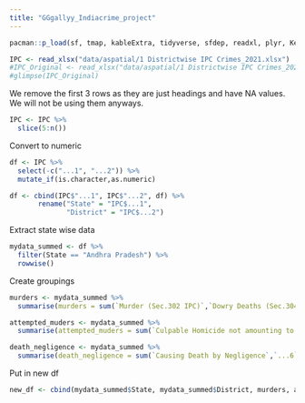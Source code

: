 ```yaml
---
title: "GGgallyy_Indiacrime_project"
---
```


```r
pacman::p_load(sf, tmap, kableExtra, tidyverse, sfdep, readxl, plyr, Kendall, plotly, dplyr)
```

```r
IPC <- read_xlsx("data/aspatial/1 Districtwise IPC Crimes_2021.xlsx")
#IPC_Original <- read_xlsx("data/aspatial/1 Districtwise IPC Crimes_2021.xlsx")
#glimpse(IPC_Original)
```

We remove the first 3 rows as they are just headings and have NA values. We will not be using them anyways.

```r
IPC <- IPC %>%
  slice(5:n())
```

Convert to numeric

```r
df <- IPC %>%
  select(-c("...1", "...2")) %>%
  mutate_if(is.character,as.numeric)

df <- cbind(IPC$"...1", IPC$"...2", df) %>% 
       rename("State" = "IPC$...1",
              "District" = "IPC$...2")
```

Extract state wise data

```r
mydata_summed <- df %>%
  filter(State == "Andhra Pradesh") %>%
  rowwise()
```

Create groupings

```r
murders <- mydata_summed %>%
  summarise(murders = sum(`Murder (Sec.302 IPC)`,`Dowry Deaths (Sec.304-B IPC)`))

attempted_muders <- mydata_summed %>%
  summarise(attempted_muders = sum(`Culpable Homicide not amounting to Murder (Sec.304 IPC)`,`Abetment of Suicide (Sec.305/306 IPC)`, `Attempt to Commit Murder (Sec.307 IPC)`, `Attempt to commit Culpable Homicide (Sec.308 IPC)`, `Attempt to Commit Suicide (Sec.309 IPC)`, `Miscarriage, Infanticide, Foeticide and Abandonment (Sec.313 to 318 IPC) \r\n`))

death_negligence <- mydata_summed %>%
  summarise(death_negligence = sum(`Causing Death by Negligence`,`...6`,`...7`,`...8`,`...9`,`...10`,`...11`,`...12`))
```

Put in new df

```r
new_df <- cbind(mydata_summed$State, mydata_summed$District, murders, attempted_muders, death_negligence)
```
